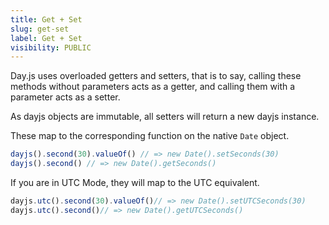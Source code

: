 ```yaml
---
title: Get + Set
slug: get-set
label: Get + Set
visibility: PUBLIC
---
```


Day.js uses overloaded getters and setters, that is to say, calling these methods without parameters acts as a getter, and calling them with a parameter acts as a setter.

As dayjs objects are immutable, all setters will return a new dayjs instance.

These map to the corresponding function on the native `Date` object.

```js
dayjs().second(30).valueOf() // => new Date().setSeconds(30)
dayjs().second() // => new Date().getSeconds()
```

If you are in UTC Mode, they will map to the UTC equivalent.

```js
dayjs.utc().second(30).valueOf()// => new Date().setUTCSeconds(30)
dayjs.utc().second()// => new Date().getUTCSeconds()
```